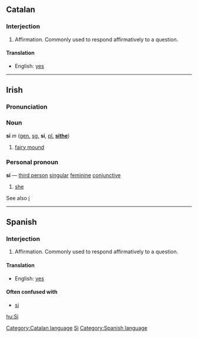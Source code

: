 ==Catalan==
===Interjection===
#Affirmation. Commonly used to respond affirmatively to a question.
====Translation====
*English: [[yes]]
[[Category:Catalan language]]

----

==Irish==
===Pronunciation===
{{IPA|[&#643;i&#720;]}}
===Noun===
'''sí''' ''m'' ([[genitive|gen.]] [[singular|sg.]] '''sí''', [[plural|pl.]] '''[[síthe]]''')
#[[fairy mound]]

===Personal pronoun===
'''sí''' &mdash; [[third person]] [[singular]] [[feminine]] [[conjunctive]]
#[[she]]

See also [[í]]

[[Category:Irish language|Si]]

----

==Spanish==
===Interjection===
#Affirmation. Commonly used to respond affirmatively to a question.
====Translation====
*English: [[yes]]
====Often confused with====
*[[si]]
[[Category:Spanish language]]

[[hu:Sí]]